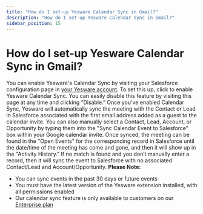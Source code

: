 ```yaml
---
title: "How do I set-up Yesware Calendar Sync in Gmail?"
description: "How do I set-up Yesware Calendar Sync in Gmail?"
sidebar_position: 15
---
```


# How do I set-up Yesware Calendar Sync in Gmail?

You can enable Yesware's Calendar Sync by visiting your Salesforce configuration page in [your Yesware account](https://app.yesware.com/crm/services). To set this up, click to enable Yesware Calendar Sync. You can easily disable this feature by visiting this page at any time and clicking “Disable.”
Once you've enabled Calendar Sync, Yesware will automatically sync the meeting with the Contact or Lead in Salesforce associated with the first email address added as a guest to the calendar invite. You can also manually select a Contact, Lead, Account, or Opportunity by typing them into the "Sync Calendar Event to Salesforce" box within your Google calendar invite.
Once synced, the meeting can be found in the "Open Events" for the corresponding record in Salesforce until the date/time of the meeting has come and gone, and then it will show up in the "Activity History." If no match is found and you don’t manually enter a record, then it will sync the event to Salesforce with no associated Contact/Lead and Account/Opportunity.
**Please Note:**
- You can sync events in the past 30 days or future events
- You must have the latest version of the Yesware extension installed, with all permissions enabled
- Our calendar sync feature is only available to customers on our [Enterprise plan](https://www.yesware.com/plans-and-pricing/)
